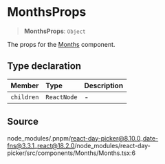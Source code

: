 # MonthsProps

<a id="undefined" name="undefined"></a>

> **MonthsProps**: `Object`

The props for the [Months](/docs/api/main/functions/Months.md) component.

## Type declaration

| Member | Type | Description |
| :------ | :------ | :------ |
| `children` | `ReactNode` | - |

## Source

node\_modules/.pnpm/react-day-picker@8.10.0\_date-fns@3.3.1\_react@18.2.0/node\_modules/react-day-picker/src/components/Months/Months.tsx:6
